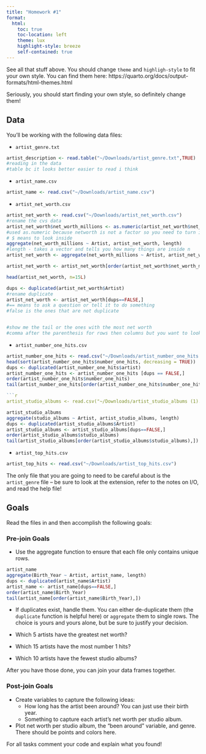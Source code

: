 ```yaml
---
title: "Homework #1"
format:
  html:
    toc: true
    toc-location: left
    theme: lux
    highlight-style: breeze
    self-contained: true
---
```


See all that stuff above. You should change `theme` and `highligh-style` to fit your own style. You can find them here: https://quarto.org/docs/output-formats/html-themes.html

Seriously, you should start finding your own style, so definitely change them!

## Data

You'll be working with the following data files:

-   `artist_genre.txt`
```r
artist_description <- read.table("~/Downloads/artist_genre.txt",TRUE)
#reading in the data
#table bc it looks better easier to read i think 
```


-   `artist_name.csv`
```r
artist_name <- read.csv("~/Downloads/artist_name.csv")
```


-   `artist_net_worth.csv`
```r
artist_net_worth <- read.csv("~/Downloads/artist_net_worth.csv")
#rename the cvs data
artist_net_worth$net_worth_millions <- as.numeric(artist_net_worth$net_worth_millions)
#used as.numeric because networth is not a factor so you need to turn it into numeric
# $ means to look inside 
aggregate(net_worth_millions ~ Artist, artist_net_worth, length)
#length - takes a vector and tells you how many things are inside n
artist_net_worth <- aggregate(net_worth_millions ~ Artist, artist_net_worth, FUN = unique)

artist_net_worth <- artist_net_worth[order(artist_net_worth$net_worth_millions, decreasing = TRUE),]

head(artist_net_worth, n=15L)

dups <- duplicated(artist_net_worth$Artist)
#rename duplicate 
artist_net_worth <- artist_net_worth[dups==FALSE,]
#== means to ask a question or tell it to do something 
#false is the ones that are not duplicate


#show me the tail or the ones with the most net worth
#comma after the parenthesis for rows then columns but you want to look inside the columns first 
```


-   `artist_number_one_hits.csv`
```r
artist_number_one_hits <- read.csv("~/Downloads/artist_number_one_hits.csv")
head(sort(artist_number_one_hits$number_one_hits, decreasing = TRUE))
dups <- duplicated(artist_number_one_hits$artist)
artist_number_one_hits <- artist_number_one_hits [dups == FALSE,]
order(artist_number_one_hits$number_one_hits)
tail(artist_number_one_hits[order(artist_number_one_hits$number_one_hits),], n=15L)

```r
artist_studio_albums <- read.csv("~/Downloads/artist_studio_albums (1).csv")
```



```r
artist_studio_albums 
aggregate(studio_albums ~ Artist, artist_studio_albums, length)
dups <- duplicated(artist_studio_albums$Artist)
artist_studio_albums <- artist_studio_albums[dups==FALSE,]
order(artist_studio_albums$studio_albums)
tail(artist_studio_albums[order(artist_studio_albums$studio_albums),])
```

-   `artist_top_hits.csv`

```r
artist_top_hits <- read.csv("~/Downloads/artist_top_hits.csv")
```


The only file that you are going to need to be careful about is the `artist_genre` file -- be sure to look at the extension, refer to the notes on I/O, and read the help file!

## Goals

Read the files in and then accomplish the following goals:

### Pre-join Goals

* Use the aggregate function to ensure that each file only contains unique rows.

```r
artist_name
aggregate(Birth_Year ~ Artist, artist_name, length)
dups <- duplicated(artist_name$Artist)
artist_name <- artist_name[dups==FALSE,]
order(artist_name$Birth_Year)
tail(artist_name[order(artist_name$Birth_Year),])
```


* If duplicates exist, handle them. You can either de-duplicate them (the `duplicate` function is helpful here) or `aggregate` them to single rows. The choice is yours and yours alone, but be sure to justify your decision.

* Which 5 artists have the greatest net worth?



* Which 15 artists have the most number 1 hits?


* Which 10 artists have the fewest studio albums?


After you have those done, you can join your data frames together.

### Post-join Goals

* Create variables to capture the following ideas:
    + How long has the artist been around? You can just use their birth year.
    + Something to capture each artist's net worth per studio album.

* Plot net worth per studio album, the "been around" variable, and genre. There should be points and colors here. 

For all tasks comment your code and explain what you found!